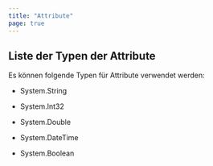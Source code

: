 ```yaml
---
title: "Attribute"
page: true
---
```

## Liste der Typen der Attribute

Es k&#246;nnen folgende Typen f&#252;r Attribute verwendet werden:

- System.String

- System.Int32

- System.Double

- System.DateTime

- System.Boolean



